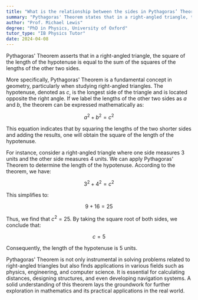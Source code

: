 ```yaml
---
title: "What is the relationship between the sides in Pythagoras’ Theorem?"
summary: "Pythagoras' Theorem states that in a right-angled triangle, the square of the hypotenuse equals the sum of the squares of the other two sides."
author: "Prof. Michael Lewis"
degree: "PhD in Physics, University of Oxford"
tutor_type: "IB Physics Tutor"
date: 2024-04-08
---
```


Pythagoras' Theorem asserts that in a right-angled triangle, the square of the length of the hypotenuse is equal to the sum of the squares of the lengths of the other two sides.

More specifically, Pythagoras' Theorem is a fundamental concept in geometry, particularly when studying right-angled triangles. The hypotenuse, denoted as $c$, is the longest side of the triangle and is located opposite the right angle. If we label the lengths of the other two sides as $a$ and $b$, the theorem can be expressed mathematically as:

$$
a^2 + b^2 = c^2
$$

This equation indicates that by squaring the lengths of the two shorter sides and adding the results, one will obtain the square of the length of the hypotenuse.

For instance, consider a right-angled triangle where one side measures $3$ units and the other side measures $4$ units. We can apply Pythagoras' Theorem to determine the length of the hypotenuse. According to the theorem, we have:

$$
3^2 + 4^2 = c^2
$$

This simplifies to:

$$
9 + 16 = 25
$$

Thus, we find that $c^2 = 25$. By taking the square root of both sides, we conclude that:

$$
c = 5
$$

Consequently, the length of the hypotenuse is $5$ units.

Pythagoras' Theorem is not only instrumental in solving problems related to right-angled triangles but also finds applications in various fields such as physics, engineering, and computer science. It is essential for calculating distances, designing structures, and even developing navigation systems. A solid understanding of this theorem lays the groundwork for further exploration in mathematics and its practical applications in the real world.
    